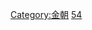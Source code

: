 {{Catnav|頁面分類|總類|各種主題的頁面分類|按國家分類|各國建築|中国建筑|中國傳統建築|中國各朝代建築}}
{{Catnav|頁面分類|社会|政治|政治制度|政体|帝國|中国朝代|宋遼金夏|金代}}
{{Catnav|頁面分類|社会|政治|朝代|中国朝代|宋遼金夏|金代}}
{{Catnav|頁面分類|历史|各國歷史|中国历史|中国朝代|宋遼金夏|金代}}
{{Catnav|頁面分類|地理|国家|亚洲国家|中国|中国建筑|中國傳統建築|中國各朝代建築}}

{{catmore}}

[[Category:金朝|Category:金朝]]
[[Category:中國各朝代建築|54]]